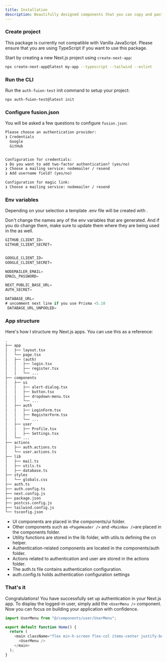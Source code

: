```yaml
---
title: Installation
description: Beautifully designed components that you can copy and paste into your apps. Accessible. Customizable. Open Source.
---
```



<Steps>

### Create project
<Callout type="warning" emoji="⚠️">
  This package is currently not compatible with Vanilla JavaScript. Please
  ensure that you are using TypeScript if you want to use this package.
</Callout>

Start by creating a new Next.js project using `create-next-app`:

```bash
npx create-next-app@latest my-app --typescript --tailwind --eslint
```

### Run the CLI

Run the `auth-fuion-test` init command to setup your project:

```bash
npx auth-fuion-test@latest init
```

### Configure fusion.json

You will be asked a few questions to configure `fusion.json`:

```txt showLineNumbers
Please choose an authentication provider:
❯ Credentials
  Google
  GitHub


Configuration for credentials:
❯ Do you want to add two-factor authentication? (yes/no)
❯ Choose a mailing service: nodemailer / resend
❯ Add username field? (yes/no)

Configuration for magic link:
❯ Choose a mailing service: nodemailer / resend
```

### Env variables

Depending on your selection a template .env file will be created with .

Don't change the names any of the env variables that are generated.
And if you do change them, make sure to update them where they are being used in the as well.

```js showLineNumbers
GITHUB_CLIENT_ID=
GITHUB_CLIENT_SECRET=


GOOGLE_CLIENT_ID=
GOOGLE_CLIENT_SECRET=

NODEMAILER_EMAIL=
EMAIL_PASSWORD=

NEXT_PUBLIC_BASE_URL=
AUTH_SECRET=

DATABASE_URL=
# uncomment next line if you use Prisma <5.10
 DATABASE_URL_UNPOOLED=

```

### App structure

Here's how I structure my Next.js apps. You can use this as a reference:

```txt {6-21, }
.
├── app
│   ├── layout.tsx
│   └── page.tsx
│   ├── (auth)
│   │   ├── login.tsx
│   │   ├── register.tsx
│   │   └── ...
├── components
│   ├── ui
│   │   ├── alert-dialog.tsx
│   │   ├── button.tsx
│   │   ├── dropdown-menu.tsx
│   │   └── ...
│   ├── auth  
│   │   ├── LoginForm.tsx
│   │   ├── RegisterForm.tsx
│   │   └── ...
│   ├── user
│   │   ├── Profile.tsx
│   │   ├── Settings.tsx
│   └── ...
├── actions  
│   ├── auth.actions.ts
│   └── user.actions.ts
├── lib
│   ├── mail.ts
│   ├── utils.ts
│   ├── database.ts
├── styles
│   └── globals.css
├── auth.ts
├── auth.config.ts
├── next.config.js
├── package.json
├── postcss.config.js
├── tailwind.config.js
└── tsconfig.json
```

- UI components are placed in the components/ui folder.
- Other components such as `<PageHeader />` and `<MainNav />`are placed in the components folder.
- Utility functions are stored in the lib folder, with utils.ts defining the cn helper.
- Authentication-related components are located in the components/auth folder.
- Actions related to authentication and user are stored in the actions folder.
- The auth.ts file contains authentication configuration.
- auth.config.ts holds authentication configuration settings

### That's it

Congratulations! You have successfully set up authentication in your Next.js app. To display the logged-in user, simply add the `<UserMenu />` component. Now you can focus on building your application with confidence.

```js showLineNumbers
import UserMenu from "@/components/user/UserMenu";

export default function Home() {
  return (
    <main className="flex min-h-screen flex-col items-center justify-between p-24">
      <UserMenu />
    </main>
  );
}
```

</Steps>
